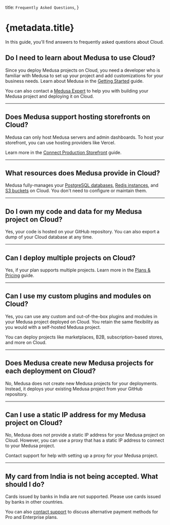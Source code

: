   title: `Frequently Asked Questions`,
}

# {metadata.title}

In this guide, you'll find answers to frequently asked questions about Cloud.

## Do I need to learn about Medusa to use Cloud?

Since you deploy Medusa projects on Cloud, you need a developer who is familiar with Medusa to set up your project and add customizations for your business needs. Learn about Medusa in the [Getting Started](!docs!/learn) guide.

You can also contact a [Medusa Expert](https://medusajs.com/experts/) to help you with building your Medusa project and deploying it on Cloud.

---

## Does Medusa support hosting storefronts on Cloud?

Medusa can only host Medusa servers and admin dashboards. To host your storefront, you can use hosting providers like Vercel.

Learn more in the [Connect Production Storefront](../connect-storefront/page.mdx) guide.

---

## What resources does Medusa provide in Cloud?

Medusa fully-manages your [PostgreSQL databases](../database/page.mdx), [Redis instances](../redis/page.mdx), and [S3 buckets](../s3/page.mdx) on Cloud. You don't need to configure or maintain them.

---

## Do I own my code and data for my Medusa project on Cloud?

Yes, your code is hosted on your GitHub repository. You can also export a dump of your Cloud database at any time.

---

## Can I deploy multiple projects on Cloud?

Yes, if your plan supports multiple projects. Learn more in the [Plans & Pricing](../pricing/page.mdx) guide.

---

## Can I use my custom plugins and modules on Cloud?

Yes, you can use any custom and out-of-the-box plugins and modules in your Medusa project deployed on Cloud. You retain the same flexibility as you would with a self-hosted Medusa project.

You can deploy projects like marketplaces, B2B, subscription-based stores, and more on Cloud.

---

## Does Medusa create new Medusa projects for each deployment on Cloud?

No, Medusa does not create new Medusa projects for your deployments. Instead, it deploys your existing Medusa project from your GitHub repository.

---

## Can I use a static IP address for my Medusa project on Cloud?

No, Medusa does not provide a static IP address for your Medusa project on Cloud. However, you can use a proxy that has a static IP address to connect to your Medusa project.

Contact support for help with setting up a proxy for your Medusa project.

---

## My card from India is not being accepted. What should I do?

Cards issued by banks in India are not supported. Please use cards issued by banks in other countries.

You can also [contact support](https://medusajs.com/contact/) to discuss alternative payment methods for Pro and Enterprise plans.
